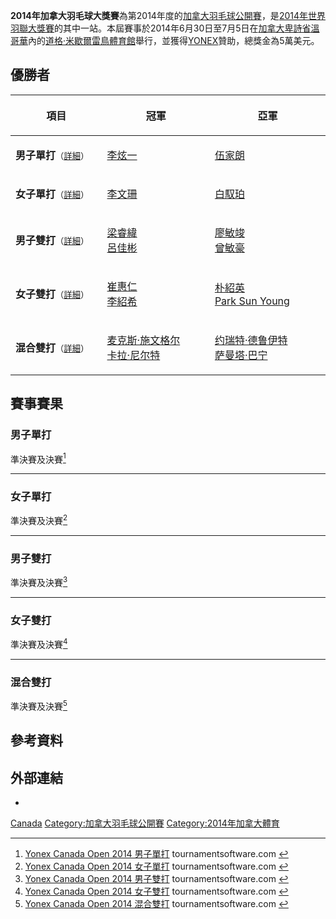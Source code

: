 {{noteTA|G1=Badminton}}
{{infobox badminton event
|name           = 2014年加拿大羽毛球大獎賽
|image          = YONEX Canada Open 2014.jpg
|size           = 200px
|caption        =
|dates          = 2014年6月30日－7月5日
|number_edition = 
|level          = 3B
|prize_money    = 5萬美元
|location       = {{CAN}}[[卑詩省|卑詩省]][[溫哥華|溫哥華]]
|venue          = [[道格·米歇爾雷鳥體育館|道格·米歇爾雷鳥體育館]]
|previous       = 2013年加拿大羽毛球大獎賽 
|next           = 2015年加拿大羽毛球大獎賽
}}
'''2014年加拿大羽毛球大獎賽'''為第2014年度的[[加拿大羽毛球公開賽|加拿大羽毛球公開賽]]，是[[2014年世界羽聯大獎賽|2014年世界羽聯大獎賽]]的其中一站。本屆賽事於2014年6月30日至7月5日在[[加拿大|加拿大]][[卑詩省|卑詩省]][[溫哥華|溫哥華]]內的[[道格·米歇爾雷鳥體育館|道格·米歇爾雷鳥體育館]]舉行，並獲得[[YONEX|YONEX]]贊助，總獎金為5萬美元。

== 優勝者 ==
{| class=wikitable style="font-size:small"
!width="200"|項目
!width="250"|冠軍
!width="250"|亞軍
|-
|'''男子單打'''<small>（[[#男子單打|詳細]]）</small>
|{{flagicon|KOR}} [[李炫一|李炫一]]
|{{flagicon|HKG}} [[伍家朗|伍家朗]]
|-
|'''女子單打'''<small>（[[#女子單打|詳細]]）</small>
|{{flagicon|CAN}} [[李文珊_(羽毛球運動員)|李文珊]]
|{{flagicon|TPE}} [[白馭珀|白馭珀]]
|-
|'''男子雙打'''<small>（[[#男子雙打|詳細]]）</small>
|{{flagicon|TPE}} [[梁睿緯|梁睿緯]]<br/>{{flagicon|TPE}} [[呂佳彬|呂佳彬]]
|{{flagicon|TPE}} [[廖敏竣|廖敏竣]]<br/>{{flagicon|TPE}} [[曾敏豪|曾敏豪]]
|-
|'''女子雙打'''<small>（[[#女子雙打|詳細]]）</small>
|{{flagicon|KOR}} [[崔惠仁|崔惠仁]]<br/>{{flagicon|KOR}} [[李紹希|李紹希]]
|{{flagicon|KOR}} [[朴紹英|朴紹英]]<br/>{{flagicon|KOR}} [[Park_Sun_Young|Park Sun Young]]
|-
|'''混合雙打'''<small>（[[#混合雙打|詳細]]）</small>
|{{flagicon|GER}} [[麦克斯·施文格尔|麦克斯·施文格尔]]<br/>{{flagicon|GER}} [[卡拉·尼尔特|卡拉·尼尔特]]
|{{flagicon|NED}} [[约瑞特·德鲁伊特|约瑞特·德鲁伊特]]<br/>{{flagicon|NED}} [[萨曼塔·巴宁|萨曼塔·巴宁]]
|}

== 賽事賽果 ==
=== 男子單打 ===
;準決賽及決賽<ref name="MS">[http://bwf.tournamentsoftware.com/sport/draw.aspx?id=6F2553DA-6F53-4729-A77B-E2AF711D035A&draw=2 Yonex Canada Open 2014 男子單打] tournamentsoftware.com {{en}}</ref>
{{4TeamBracket-Tennis3-v2
| team-width=200
| RD1-seed1=
| RD1-team1='''{{flagicon|KOR}} [[李炫一|李炫一]]
| RD1-score1-1='''21
| RD1-score1-2='''21
| RD1-score1-3=
| RD1-seed2=3
| RD1-team2={{flagicon|HKG}} [[黃永棋|黃永棋]]
| RD1-score2-1=17
| RD1-score2-2=17
| RD1-score2-3=

| RD1-seed3=
| RD1-team3={{flagicon|TPE}} [[施貴鈞|施貴鈞]]
| RD1-score3-1='''21
| RD1-score3-2=17
| RD1-score3-3=12
| RD1-seed4=15
| RD1-team4='''{{flagicon|HKG}} [[伍家朗|伍家朗]]
| RD1-score4-1=19
| RD1-score4-2='''21
| RD1-score4-3='''21

| RD2-seed1=
| RD2-team1='''{{flagicon|KOR}} [[李炫一|李炫一]]
| RD2-score1-1='''21
| RD2-score1-2='''21
| RD2-score1-3=
| RD2-seed2=15
| RD2-team2={{flagicon|HKG}} [[伍家朗|伍家朗]]
| RD2-score2-1=16
| RD2-score2-2=14
| RD2-score2-3=
}}
----

=== 女子單打 ===
;準決賽及決賽<ref name="WS">[http://bwf.tournamentsoftware.com/sport/draw.aspx?id=6F2553DA-6F53-4729-A77B-E2AF711D035A&draw=4 Yonex Canada Open 2014 女子單打] tournamentsoftware.com {{en}}</ref>
{{4TeamBracket-Tennis3-v2
| team-width=200
| RD1-seed1=1
| RD1-team1='''{{flagicon|CAN}} [[李文珊_(羽毛球運動員)|李文珊]]
| RD1-score1-1=20
| RD1-score1-2='''21
| RD1-score1-3='''21
| RD1-seed2=
| RD1-team2={{flagicon|KOR}} [[高恩星|高恩星]]
| RD1-score2-1='''22
| RD1-score2-2=19
| RD1-score2-3=16

| RD1-seed3=
| RD1-team3='''{{flagicon|TPE}} [[白馭珀|白馭珀]]
| RD1-score3-1=13
| RD1-score3-2='''21
| RD1-score3-3='''21
| RD1-seed4=2
| RD1-team4={{flagicon|USA}} [[张蓓雯|张蓓雯]]
| RD1-score4-1='''21
| RD1-score4-2=17
| RD1-score4-3=12

| RD2-seed1=1
| RD2-team1='''{{flagicon|CAN}} [[李文珊_(羽毛球運動員)|李文珊]]
| RD2-score1-1='''21
| RD2-score1-2='''23
| RD2-score1-3=
| RD2-seed2=
| RD2-team2={{flagicon|TPE}} [[白馭珀|白馭珀]]
| RD2-score2-1=16
| RD2-score2-2=21
| RD2-score2-3=
}}
----

=== 男子雙打 ===
;準決賽及決賽<ref name="MD">[http://bwf.tournamentsoftware.com/sport/draw.aspx?id=6F2553DA-6F53-4729-A77B-E2AF711D035A&draw=9 Yonex Canada Open 2014 男子雙打] tournamentsoftware.com {{en}}</ref>
{{4TeamBracket-Tennis3-v2
| team-width=200
| RD1-seed1=
| RD1-team1={{flagicon|TPE}} [[周天成|周天成]]<br/> {{flagicon|TPE}} [[廖晁祥|廖晁祥]]
| RD1-score1-1=13
| RD1-score1-2=12
| RD1-score1-3=
| RD1-seed2=5
| RD1-team2='''{{flagicon|TPE}} [[梁睿緯|梁睿緯]]<br/> {{flagicon|TPE}} [[呂佳彬|呂佳彬]]
| RD1-score2-1='''21
| RD1-score2-2='''21
| RD1-score2-3=

| RD1-seed3=7
| RD1-team3={{flagicon|GER}} [[麦克斯·施文格尔|麦克斯·施文格尔]]<br/> {{flagicon|GER}} [[约舍·兹沃涅|约舍·兹沃涅]]
| RD1-score3-1=19
| RD1-score3-2=13
| RD1-score3-3=
| RD1-seed4=6
| RD1-team4='''{{flagicon|TPE}} [[廖敏竣|廖敏竣]]<br/> {{flagicon|TPE}} [[曾敏豪|曾敏豪]]
| RD1-score4-1='''21
| RD1-score4-2='''21
| RD1-score4-3=

| RD2-seed1=5
| RD2-team1='''{{flagicon|TPE}} [[梁睿緯|梁睿緯]]<br/> {{flagicon|TPE}} [[呂佳彬|呂佳彬]]
| RD2-score1-1='''21
| RD2-score1-2=16
| RD2-score1-3='''21
| RD2-seed2=6
| RD2-team2={{flagicon|TPE}} [[廖敏竣|廖敏竣]]<br/> {{flagicon|TPE}} [[曾敏豪|曾敏豪]]
| RD2-score2-1=18
| RD2-score2-2='''21
| RD2-score2-3=16
}}
----

=== 女子雙打 ===
;準決賽及決賽<ref name="WD">[http://bwf.tournamentsoftware.com/sport/draw.aspx?id=6F2553DA-6F53-4729-A77B-E2AF711D035A&draw=7 Yonex Canada Open 2014 女子雙打] {{Webarchive|url=https://archive.is/20140703060141/http://bwf.tournamentsoftware.com/sport/draw.aspx?id=6F2553DA-6F53-4729-A77B-E2AF711D035A&draw=7 |date=2014-07-03 }} tournamentsoftware.com {{en}}</ref>
{{4TeamBracket-Tennis3-v2
| team-width=200
| RD1-seed1=
| RD1-team1={{flagicon|TPE}} [[程琪雅|程琪雅]]<br/> {{flagicon|TPE}} [[李佳馨|李佳馨]]
| RD1-score1-1='''23
| RD1-score1-2=7
| RD1-score1-3=15
| RD1-seed2=
| RD1-team2='''{{flagicon|KOR}} [[朴紹英|朴紹英]]<br/> {{flagicon|KOR}} [[Park_Sun_Young|Park Sun Young]]
| RD1-score2-1=21
| RD1-score2-2='''21
| RD1-score2-3='''21

| RD1-seed3=
| RD1-team3={{flagicon|TPE}} [[許雅晴|許雅晴]]<br/> {{flagicon|TPE}} [[白馭珀|白馭珀]]
| RD1-score3-1=17
| RD1-score3-2=20
| RD1-score3-3=
| RD1-seed4=
| RD1-team4='''{{flagicon|KOR}} [[崔惠仁|崔惠仁]]<br/> {{flagicon|KOR}} [[李紹希|李紹希]]
| RD1-score4-1='''21
| RD1-score4-2='''22
| RD1-score4-3=

| RD2-seed1=
| RD2-team1={{flagicon|KOR}} [[朴紹英|朴紹英]]<br/> {{flagicon|KOR}} [[Park_Sun_Young|Park Sun Young]]
| RD2-score1-1=15
| RD2-score1-2=18
| RD2-score1-3=
| RD2-seed2=
| RD2-team2='''{{flagicon|KOR}} [[崔惠仁|崔惠仁]]<br/> {{flagicon|KOR}} [[李紹希|李紹希]]
| RD2-score2-1='''21
| RD2-score2-2='''21
| RD2-score2-3=
}}
----

=== 混合雙打 ===
;準決賽及決賽<ref name="XD">[http://bwf.tournamentsoftware.com/sport/draw.aspx?id=6F2553DA-6F53-4729-A77B-E2AF711D035A&draw=8 Yonex Canada Open 2014 混合雙打] {{Webarchive|url=https://archive.is/20140703060152/http://bwf.tournamentsoftware.com/sport/draw.aspx?id=6F2553DA-6F53-4729-A77B-E2AF711D035A&draw=8 |date=2014-07-03 }} tournamentsoftware.com {{en}}</ref>
{{4TeamBracket-Tennis3-v2
| team-width=200
| RD1-seed1=1
| RD1-team1='''{{flagicon|NED}} [[约瑞特·德鲁伊特|约瑞特·德鲁伊特]]<br/> {{flagicon|NED}} [[萨曼塔·巴宁|萨曼塔·巴宁]]
| RD1-score1-1='''21
| RD1-score1-2='''21
| RD1-score1-3=
| RD1-seed2=
| RD1-team2={{flagicon|KOR}} [[裴權瑛|裴權瑛]]<br/> {{flagicon|KOR}} [[崔惠仁|崔惠仁]]
| RD1-score2-1=10
| RD1-score2-2=17
| RD1-score2-3=

| RD1-seed3=4
| RD1-team3={{flagicon|IRL}} [[山姆·马吉|山姆·马吉]]<br/> {{flagicon|IRL}} [[克洛伊·马吉|克洛伊·马吉]]
| RD1-score3-1=17
| RD1-score3-2=15
| RD1-score3-3=
| RD1-seed4=2
| RD1-team4='''{{flagicon|GER}} [[麦克斯·施文格尔|麦克斯·施文格尔]]<br/> {{flagicon|GER}} [[卡拉·尼尔特|卡拉·尼尔特]]
| RD1-score4-1='''21
| RD1-score4-2='''21
| RD1-score4-3=

| RD2-seed1=1
| RD2-team1={{flagicon|NED}} [[约瑞特·德鲁伊特|约瑞特·德鲁伊特]]<br/> {{flagicon|NED}} [[萨曼塔·巴宁|萨曼塔·巴宁]]
| RD2-score1-1=18
| RD2-score1-2=21
| RD2-score1-3=
| RD2-seed2=2
| RD2-team2='''{{flagicon|GER}} [[麦克斯·施文格尔|麦克斯·施文格尔]]<br/> {{flagicon|GER}} [[卡拉·尼尔特|卡拉·尼尔特]]
| RD2-score2-1='''21
| RD2-score2-2='''23
| RD2-score2-3=
}}

== 參考資料 ==
{{Reflist}}

== 外部連結 ==
*{{official|www.canadaopen.ca}}{{en}}

{{2014年世界羽聯大獎賽}}

[[Category:2014年世界羽聯大獎賽|Canada]]
[[Category:加拿大羽毛球公開賽|Category:加拿大羽毛球公開賽]]
[[Category:2014年加拿大體育|Category:2014年加拿大體育]]